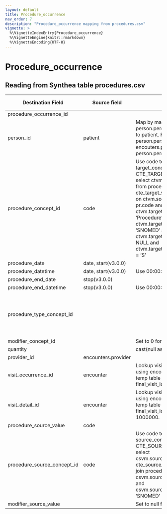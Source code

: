 ```yaml
---
layout: default
title: Procedure_occurrence
nav_order: 7
description: "Procedure_occurrence mapping from procedures.csv"
vignette: >
  %\VignetteIndexEntry{Procedure_occurrence}
  %\VignetteEngine{knitr::rmarkdown}
  %\VignetteEncoding{UTF-8}
---
```


# Procedure_occurrence

## Reading from Synthea table procedures.csv

| Destination Field | Source field | Logic | Comment field |
| --- | --- | --- | --- |
| procedure_occurrence_id |  |  |  |
| person_id | patient | Map by mapping person.person_source_value to patient.  Find person.person_id by mapping encouters.patient to person.person_source_value. |  |
| procedure_concept_id | code | Use code to lookup target_concept_id in CTE_TARGET_VOCAB_MAP:    select ctvm.target_concept_id    from procedures pr     join cte_target_vocab_map ctvm       on ctvm.source_code              = pr.code     and ctvm.target_domain_id       = 'Procedure'     and ctvm.target_vocabulary_id = 'SNOMED'     and ctvm.target_invalid_reason is NULL     and ctvm.target_standard_concept = 'S' |  |
| procedure_date | date, start(v3.0.0) |  |  |
| procedure_datetime | date, start(v3.0.0) | Use 00:00:00 as the time. |  |
| procedure_end_date | stop(v3.0.0) |  |  |
| procedure_end_datetime | stop(v3.0.0) | Use 00:00:00 as the time. |  |
| procedure_type_concept_id |  |  | Use concept_id 32827 (EHR encounter record) for all records. |
| modifier_concept_id |  | Set to 0 for all records |  |
| quantity |  |cast(null as integer)    |  |
| provider_id | encounters.provider |  |  |
| visit_occurrence_id | encounter | Lookup visit_occurrence_id using encounter, joining to temp table defined in final_visit_ids.sql. |  |
| visit_detail_id |encounter | Lookup visit_occurrence_id using encounter, joining to temp table defined in final_visit_ids.sql and all 1000000. |  |
| procedure_source_value | code |  |  |
| procedure_source_concept_id | code | Use code to lookup source_concept_id in CTE_SOURCE_VOCAB_MAP:     select csvm.source_concept_id     from cte_source_vocab_map csvm      join procedures pr        on csvm.source_code                 = pr.code      and csvm.source_vocabulary_id  = 'SNOMED' |  |
| modifier_source_value |  | Set to null for all records  |  |

